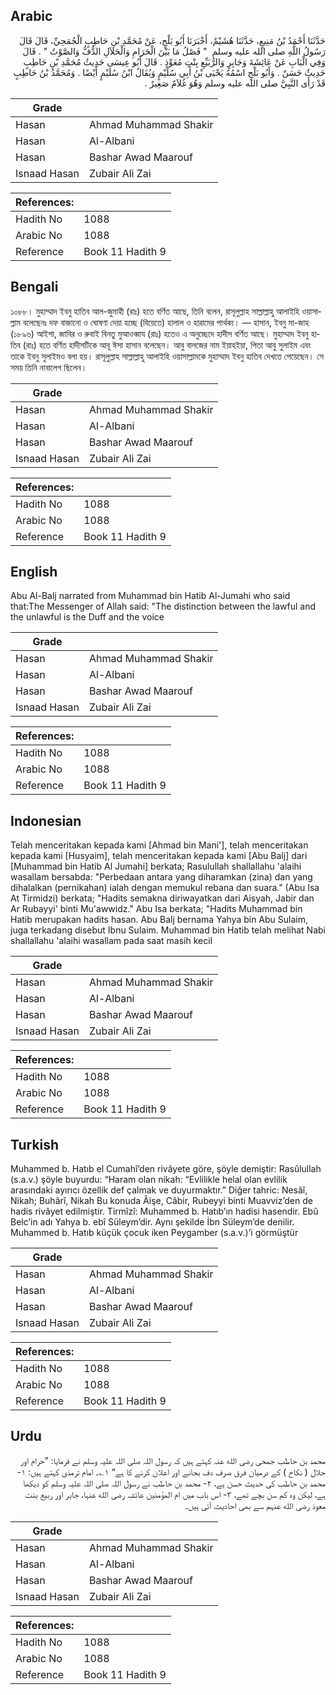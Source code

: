 ## Arabic


<div dir="rtl" lang="ar" style={{fontSize:'larger',backgroundColor:'#f8f9fa',padding:20}}>
حَدَّثَنَا أَحْمَدُ بْنُ مَنِيعٍ، حَدَّثَنَا هُشَيْمٌ، أَخْبَرَنَا أَبُو بَلْجٍ، عَنْ مُحَمَّدِ بْنِ حَاطِبٍ الْجُمَحِيِّ، قَالَ قَالَ رَسُولُ اللَّهِ صلى الله عليه وسلم ‏ "‏ فَصْلُ مَا بَيْنَ الْحَرَامِ وَالْحَلاَلِ الدُّفُّ وَالصَّوْتُ ‏"‏ ‏.‏ قَالَ وَفِي الْبَابِ عَنْ عَائِشَةَ وَجَابِرٍ وَالرُّبَيِّعِ بِنْتِ مُعَوِّذٍ ‏.‏ قَالَ أَبُو عِيسَى حَدِيثُ مُحَمَّدِ بْنِ حَاطِبٍ حَدِيثٌ حَسَنٌ ‏.‏ وَأَبُو بَلْجٍ اسْمُهُ يَحْيَى بْنُ أَبِي سُلَيْمٍ وَيُقَالُ ابْنُ سُلَيْمٍ أَيْضًا ‏.‏ وَمُحَمَّدُ بْنُ حَاطِبٍ قَدْ رَأَى النَّبِيَّ صلى الله عليه وسلم وَهُوَ غُلاَمٌ صَغِيرٌ ‏.‏
</div>
<div style={{backgroundColor:'#f8f9fa',padding:20, marginBottom: 10}}><table> <thead> <tr> <th>Grade</th> <th></th> </tr> </thead> <tbody> <tr><td>Hasan</td><td>Ahmad Muhammad Shakir</td></tr><tr><td>Hasan</td><td>Al-Albani</td></tr><tr><td>Hasan</td><td>Bashar Awad Maarouf</td></tr><tr><td>Isnaad Hasan</td><td>Zubair Ali Zai</td></tr></tbody></table><table> <thead> <tr> <th>References:</th> <th></th> </tr> </thead> <tbody><tr><td>Hadith No</td><td>1088</td></tr><tr><td>Arabic No</td><td>1088</td></tr><tr><td>Reference</td><td>Book 11 Hadith 9</td></tr></tbody></table></div>

## Bengali


<div dir="ltr" lang="bn" style={{fontSize:'larger',backgroundColor:'#f8f9fa',padding:20}}>
১০৮৮। মুহাম্মাদ ইবনু হাতিব আল-জুমাহী (রাঃ) হতে বর্ণিত আছে, তিনি বলেন, রাসূলুল্লাহ সাল্লাল্লাহু আলাইহি ওয়াসাল্লাম বলেছেনঃ দফ বাজানো ও ঘোষণা দেয়া হচ্ছে (বিয়েতে) হালাল ও হারামের পার্থক্য। — হাসান, ইবনু মা-জাহ (১৮৯৬) আইশা, জাবির ও রুবাই বিনতু মুআওব্বায (রাঃ) হতেও এ অনুচ্ছেদে হাদীস বর্ণিত আছে। মুহাম্মাদ ইবনু হাতিব (রাঃ) হতে বর্ণিত হাদীসটিকে আবূ ঈসা হাসান বলেছেন। আবু বালজের নাম ইয়াহইয়া, পিতা আবু সুলাইম এবং তাকে ইবনু সুলাইমও বলা হয়। রাসূলুল্লাহ সাল্লাল্লাহু আলাইহি ওয়াসাল্লামকে মুহাম্মাদ ইবনু হাতিব দেখতে পেয়েছেন। সে সময় তিনি নাবালেগ ছিলেন।
</div>
<div style={{backgroundColor:'#f8f9fa',padding:20, marginBottom: 10}}><table> <thead> <tr> <th>Grade</th> <th></th> </tr> </thead> <tbody> <tr><td>Hasan</td><td>Ahmad Muhammad Shakir</td></tr><tr><td>Hasan</td><td>Al-Albani</td></tr><tr><td>Hasan</td><td>Bashar Awad Maarouf</td></tr><tr><td>Isnaad Hasan</td><td>Zubair Ali Zai</td></tr></tbody></table><table> <thead> <tr> <th>References:</th> <th></th> </tr> </thead> <tbody><tr><td>Hadith No</td><td>1088</td></tr><tr><td>Arabic No</td><td>1088</td></tr><tr><td>Reference</td><td>Book 11 Hadith 9</td></tr></tbody></table></div>

## English


<div dir="ltr" lang="en" style={{fontSize:'larger',backgroundColor:'#f8f9fa',padding:20}}>
Abu Al-Balj narrated from Muhammad bin Hatib Al-Jumahi who said that:The Messenger of Allah said: "The distinction between the lawful and the unlawful is the Duff and the voice
</div>
<div style={{backgroundColor:'#f8f9fa',padding:20, marginBottom: 10}}><table> <thead> <tr> <th>Grade</th> <th></th> </tr> </thead> <tbody> <tr><td>Hasan</td><td>Ahmad Muhammad Shakir</td></tr><tr><td>Hasan</td><td>Al-Albani</td></tr><tr><td>Hasan</td><td>Bashar Awad Maarouf</td></tr><tr><td>Isnaad Hasan</td><td>Zubair Ali Zai</td></tr></tbody></table><table> <thead> <tr> <th>References:</th> <th></th> </tr> </thead> <tbody><tr><td>Hadith No</td><td>1088</td></tr><tr><td>Arabic No</td><td>1088</td></tr><tr><td>Reference</td><td>Book 11 Hadith 9</td></tr></tbody></table></div>

## Indonesian


<div dir="ltr" lang="id" style={{fontSize:'larger',backgroundColor:'#f8f9fa',padding:20}}>
Telah menceritakan kepada kami [Ahmad bin Mani'], telah menceritakan kepada kami [Husyaim], telah menceritakan kepada kami [Abu Balj] dari [Muhammad bin Hatib Al Jumahi] berkata; Rasulullah shallallahu 'alaihi wasallam bersabda: "Perbedaan antara yang diharamkan (zina) dan yang dihalalkan (pernikahan) ialah dengan memukul rebana dan suara." (Abu Isa At Tirmidzi) berkata; "Hadits semakna diriwayatkan dari Aisyah, Jabir dan Ar Rubayyi' binti Mu'awwidz." Abu Isa berkata; "Hadits Muhammad bin Hatib merupakan hadits hasan. Abu Balj bernama Yahya bin Abu Sulaim, juga terkadang disebut Ibnu Sulaim. Muhammad bin Hatib telah melihat Nabi shallallahu 'alaihi wasallam pada saat masih kecil
</div>
<div style={{backgroundColor:'#f8f9fa',padding:20, marginBottom: 10}}><table> <thead> <tr> <th>Grade</th> <th></th> </tr> </thead> <tbody> <tr><td>Hasan</td><td>Ahmad Muhammad Shakir</td></tr><tr><td>Hasan</td><td>Al-Albani</td></tr><tr><td>Hasan</td><td>Bashar Awad Maarouf</td></tr><tr><td>Isnaad Hasan</td><td>Zubair Ali Zai</td></tr></tbody></table><table> <thead> <tr> <th>References:</th> <th></th> </tr> </thead> <tbody><tr><td>Hadith No</td><td>1088</td></tr><tr><td>Arabic No</td><td>1088</td></tr><tr><td>Reference</td><td>Book 11 Hadith 9</td></tr></tbody></table></div>

## Turkish


<div dir="ltr" lang="tr" style={{fontSize:'larger',backgroundColor:'#f8f9fa',padding:20}}>
Muhammed b. Hatıb el Cumahî’den rivâyete göre, şöyle demiştir: Rasûlullah (s.a.v.) şöyle buyurdu: “Haram olan nikah: “Evlilikle helal olan evlilik arasındaki ayırıcı özellik def çalmak ve duyurmaktır.” Diğer tahric: Nesâî, Nikah; Buhârî, Nikah Bu konuda Âişe, Câbir, Rubeyyi binti Muavviz’den de hadis rivâyet edilmiştir. Tirmîzî: Muhammed b. Hatıb’ın hadisi hasendir. Ebû Belc’in adı Yahya b. ebî Süleym’dir. Aynı şekilde İbn Süleym’de denilir. Muhammed b. Hatıb küçük çocuk iken Peygamber (s.a.v.)’i görmüştür
</div>
<div style={{backgroundColor:'#f8f9fa',padding:20, marginBottom: 10}}><table> <thead> <tr> <th>Grade</th> <th></th> </tr> </thead> <tbody> <tr><td>Hasan</td><td>Ahmad Muhammad Shakir</td></tr><tr><td>Hasan</td><td>Al-Albani</td></tr><tr><td>Hasan</td><td>Bashar Awad Maarouf</td></tr><tr><td>Isnaad Hasan</td><td>Zubair Ali Zai</td></tr></tbody></table><table> <thead> <tr> <th>References:</th> <th></th> </tr> </thead> <tbody><tr><td>Hadith No</td><td>1088</td></tr><tr><td>Arabic No</td><td>1088</td></tr><tr><td>Reference</td><td>Book 11 Hadith 9</td></tr></tbody></table></div>

## Urdu


<div dir="rtl" lang="ur" style={{fontSize:'larger',backgroundColor:'#f8f9fa',padding:20}}>
محمد بن حاطب جمحی رضی الله عنہ کہتے ہیں کہ رسول اللہ صلی اللہ علیہ وسلم نے فرمایا: ”حرام اور حلال ( نکاح ) کے درمیان فرق صرف دف بجانے اور اعلان کرنے کا ہے“ ۱؎۔ امام ترمذی کہتے ہیں: ۱- محمد بن حاطب کی حدیث حسن ہے، ۲- محمد بن حاطب نے رسول اللہ صلی اللہ علیہ وسلم کو دیکھا ہے، لیکن وہ کم سن بچے تھے، ۳- اس باب میں ام المؤمنین عائشہ رضی الله عنہا، جابر اور ربیع بنت معوذ رضی الله عنہم سے بھی احادیث آئی ہیں۔
</div>
<div style={{backgroundColor:'#f8f9fa',padding:20, marginBottom: 10}}><table> <thead> <tr> <th>Grade</th> <th></th> </tr> </thead> <tbody> <tr><td>Hasan</td><td>Ahmad Muhammad Shakir</td></tr><tr><td>Hasan</td><td>Al-Albani</td></tr><tr><td>Hasan</td><td>Bashar Awad Maarouf</td></tr><tr><td>Isnaad Hasan</td><td>Zubair Ali Zai</td></tr></tbody></table><table> <thead> <tr> <th>References:</th> <th></th> </tr> </thead> <tbody><tr><td>Hadith No</td><td>1088</td></tr><tr><td>Arabic No</td><td>1088</td></tr><tr><td>Reference</td><td>Book 11 Hadith 9</td></tr></tbody></table></div>